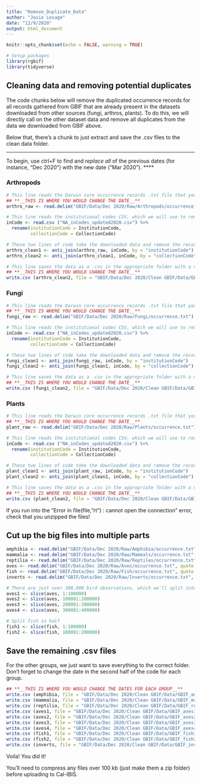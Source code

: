 ```yaml
---
title: "Remove_Duplicate_Data"
author: "Josie Lesage"
date: "12/9/2020"
output: html_document
---
```



```r
knitr::opts_chunk$set(echo = FALSE, warning = TRUE)

# Setup packages
library(rgbif)
library(tidyverse)
```


## Cleaning data and removing potential duplicates
The code chunks below will remove the duplicated occurrence records for all records gathered from GBIF that are already present in the datasets downloaded from other sources (fungi, arthros, plants). To do this, we will directly call on the other dataset data and remove all duplicates from the data we downloaded from GBIF above. 

Below that, there's a chunk to just extract and save the .csv files to the clean data folder.

****
To begin, use ctrl+F to find and *replace all* of the previous dates (for instance, "Dec 2020") with the new date ("Mar 2020").
****


### Arthropods

```r
# This line reads the Darwin core occurrence records .txt file that you unzipped from the appropriate folder
## **__THIS IS WHERE YOU WOULD CHANGE THE DATE__**
arthro_raw <- read.delim("GBIF/Data/Dec 2020/Raw/Arthropods/occurrence.txt")

# This line reads the institutional codes CSV, which we will use to remove the dupes from symbiota. Technically we don't need to do this after the first time, but it doesn't hurt to keep consistent.
inCode <- read.csv ("NA_inCodes_updated2020.csv") %>%
  rename(institutionCode = InstitutionCode,
         collectionCode = CollectionCode)

# These two lines of code take the downloaded data and remove the records that match the collections and institutions already included in symbiota
arthro_clean1 <- anti_join(arthro_raw, inCode, by = "institutionCode")
arthro_clean2 <- anti_join(arthro_clean1, inCode, by = "collectionCode")

# This line saves the data as a .csv in the appropriate folder with a new name
## **__THIS IS WHERE YOU WOULD CHANGE THE DATE__**
write.csv (arthro_clean2, file = "GBIF/Data/Dec 2020/Clean GBIF/Data/GBIF_arthropods_clean_Dec 2020.csv", na="", row.names=FALSE)
```

### Fungi

```r
# This line reads the Darwin core occurrence records .txt file that you unzipped from the appropriate folder
## **__THIS IS WHERE YOU WOULD CHANGE THE DATE__**
fungi_raw <- read.delim("GBIF/Data/Dec 2020/Raw/Fungi/occurrence.txt")

# This line reads the institutional codes CSV, which we will use to remove the dupes from symbiota. Technically we don't need to do this after the first time, but it doesn't hurt to keep consistent.
inCode <- read.csv ("NA_inCodes_updated2020.csv") %>%
  rename(institutionCode = InstitutionCode,
         collectionCode = CollectionCode)

# These two lines of code take the downloaded data and remove the records that match the collections and institutions already included in symbiota
fungi_clean1 <- anti_join(fungi_raw, inCode, by = "institutionCode")
fungi_clean2 <- anti_join(fungi_clean1, inCode, by = "collectionCode")

# This line saves the data as a .csv in the appropriate folder with a new name
## **__THIS IS WHERE YOU WOULD CHANGE THE DATE__**
write.csv (fungi_clean2, file = "GBIF/Data/Dec 2020/Clean GBIF/Data/GBIF_fungi_clean_Dec 2020.csv", na="", row.names=FALSE)
```

### Plants

```r
# This line reads the Darwin core occurrence records .txt file that you unzipped from the appropriate folder
## **__THIS IS WHERE YOU WOULD CHANGE THE DATE__**
plant_raw <- read.delim("GBIF/Data/Dec 2020/Raw/Plants/occurrence.txt")

# This line reads the institutional codes CSV, which we will use to remove the dupes from symbiota. Technically we don't need to do this after the first time, but it doesn't hurt to keep consistent. 
inCode <- read.csv ("NA_inCodes_updated2020.csv") %>%
  rename(institutionCode = InstitutionCode,
         collectionCode = CollectionCode)

# These two lines of code take the downloaded data and remove the records that match the collections and institutions already included in symbiota
plant_clean1 <- anti_join(plant_raw, inCode, by = "institutionCode")
plant_clean2 <- anti_join(plant_clean1, inCode, by = "collectionCode")

# This line saves the data as a .csv in the appropriate folder with a new name
## **__THIS IS WHERE YOU WOULD CHANGE THE DATE__**
write.csv (plant_clean2, file = "GBIF/Data/Dec 2020/Clean GBIF/Data/GBIF_plants_clean_Dec 2020.csv", na="", row.names=FALSE)
```


If you run into the "Error in file(file, "rt") : cannot open the connection" error, check that you unzipped the files!


## Cut up the big files into multiple parts

```r
amphibia <- read.delim("GBIF/Data/Dec 2020/Raw/Amphibia/occurrence.txt", quote = "")
mammalia <- read.delim("GBIF/Data/Dec 2020/Raw/Mammals/occurrence.txt", quote = "")
reptilia <- read.delim("GBIF/Data/Dec 2020/Raw/Reptiles/occurrence.txt", quote = "")
aves <- read.delim("GBIF/Data/Dec 2020/Raw/Aves/occurrence.txt", quote = "")
fish <- read.delim("GBIF/Data/Dec 2020/Raw/Fish/occurrence.txt", quote = "")
inverts <- read.delim("GBIF/Data/Dec 2020/Raw/Inverts/occurrence.txt", quote = "")

# There are just over 300,000 bird observations, which we'll split into 4 files for easy upload.
aves1 <- slice(aves, 1:100000)
aves2 <- slice(aves, 100001:200000)
aves3 <- slice(aves, 200001:300000)
aves4 <- slice(aves, 300001:400000)

# Split fish in half
fish1 <- slice(fish, 1:100000)
fish2 <- slice(fish, 100001:200000)
```



## Save the remaining .csv files
For the other groups, we just want to save everything to the correct folder. Don't forget to change the date in the second half of the code for each group.

```r


## **__THIS IS WHERE YOU WOULD CHANGE THE DATES FOR EACH GROUP__**
write.csv (amphibia, file = "GBIF/Data/Dec 2020/Clean GBIF/Data/GBIF_amphibia_clean_Dec 2020.csv", na="", row.names=FALSE)
write.csv (mammalia, file = "GBIF/Data/Dec 2020/Clean GBIF/Data/GBIF_mammalia_clean_Dec 2020.csv", na="", row.names=FALSE)
write.csv (reptilia, file = "GBIF/Data/Dec 2020/Clean GBIF/Data/GBIF_reptilia_clean_Dec 2020.csv", na="", row.names=FALSE)
write.csv (aves1, file = "GBIF/Data/Dec 2020/Clean GBIF/Data/GBIF_aves1_clean_Dec 2020.csv", na="", row.names=FALSE)
write.csv (aves2, file = "GBIF/Data/Dec 2020/Clean GBIF/Data/GBIF_aves2_clean_Dec 2020.csv", na="", row.names=FALSE)
write.csv (aves3, file = "GBIF/Data/Dec 2020/Clean GBIF/Data/GBIF_aves3_clean_Dec 2020.csv", na="", row.names=FALSE)
write.csv (aves4, file = "GBIF/Data/Dec 2020/Clean GBIF/Data/GBIF_aves4_clean_Dec 2020.csv", na="", row.names=FALSE)
write.csv (fish1, file = "GBIF/Data/Dec 2020/Clean GBIF/Data/GBIF_fish1_clean_Dec 2020.csv", na="", row.names=FALSE)
write.csv (fish2, file = "GBIF/Data/Dec 2020/Clean GBIF/Data/GBIF_fish2_clean_Dec 2020.csv", na="", row.names=FALSE)
write.csv (inverts, file = "GBIF/Data/Dec 2020/Clean GBIF/Data/GBIF_inverts_clean_Dec 2020.csv", na="", row.names=FALSE)

```


Voila! You did it!

You'll need to compress any files over 100 kb (just make them a zip folder) before uploading to Cal-IBIS.
